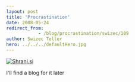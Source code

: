 ```yaml
---
layout: post
title: 'Procrastination'
date: 2008-05-24
redirect_from: 
            - /blog/procrastination/swizec/109
author: Swizec Teller
hero: ../../../defaultHero.jpg
---
```

[![Shrani.si](http://shrani.si/t/17/Ez/1qeJiqk3/handler.jpg)](http://shrani.si/?17/Ez/1qeJiqk3/handler.jpg)

I'll find a blog for it later
